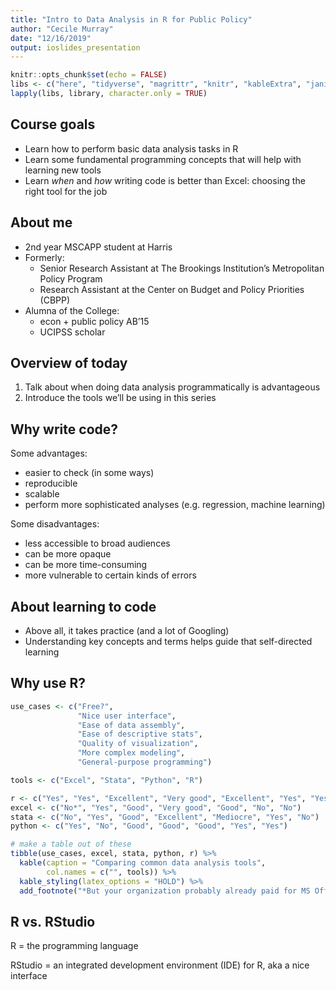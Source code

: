 ```yaml
---
title: "Intro to Data Analysis in R for Public Policy"
author: "Cecile Murray"
date: "12/16/2019"
output: ioslides_presentation
---
```


```r
knitr::opts_chunk$set(echo = FALSE)
libs <- c("here", "tidyverse", "magrittr", "knitr", "kableExtra", "janitor")
lapply(libs, library, character.only = TRUE)
```

## Course goals

- Learn how to perform basic data analysis tasks in R
- Learn some fundamental programming concepts that will help with learning new tools
- Learn *when* and *how* writing code is better than Excel: choosing the right tool for the job

## About me

- 2nd year MSCAPP student at Harris
- Formerly:
  - Senior Research Assistant at The Brookings Institution's Metropolitan Policy Program
  - Research Assistant at the Center on Budget and Policy Priorities (CBPP)
- Alumna of the College: 
  - econ + public policy AB'15 
  - UCIPSS scholar

## Overview of today

1. Talk about when doing data analysis programmatically is advantageous
2. Introduce the tools we'll be using in this series

## Why write code?

Some advantages:

- easier to check (in some ways)
- reproducible
- scalable
- perform more sophisticated analyses (e.g. regression, machine learning)

Some disadvantages:

- less accessible to broad audiences
- can be more opaque
- can be more time-consuming
- more vulnerable to certain kinds of errors

## About learning to code

- Above all, it takes practice (and a lot of Googling)
- Understanding key concepts and terms helps guide that self-directed learning

## Why use R?

```r
use_cases <- c("Free?",
               "Nice user interface",
               "Ease of data assembly",
               "Ease of descriptive stats",
               "Quality of visualization",
               "More complex modeling",
               "General-purpose programming")

tools <- c("Excel", "Stata", "Python", "R")

r <- c("Yes", "Yes", "Excellent", "Very good", "Excellent", "Yes", "Yes")
excel <- c("No*", "Yes", "Good", "Very good", "Good", "No", "No")
stata <- c("No", "Yes", "Good", "Excellent", "Mediocre", "Yes", "No")
python <- c("Yes", "No", "Good", "Good", "Good", "Yes", "Yes")

# make a table out of these
tibble(use_cases, excel, stata, python, r) %>% 
  kable(caption = "Comparing common data analysis tools", 
        col.names = c("", tools)) %>% 
  kable_styling(latex_options = "HOLD") %>% 
  add_footnote("*But your organization probably already paid for MS Office")
```

## R vs. RStudio

R = the programming language

RStudio = an integrated development environment (IDE) for R, aka a nice interface





